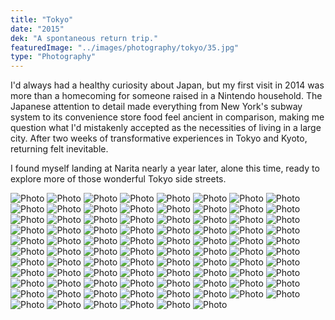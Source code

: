 ```yaml
---
title: "Tokyo"
date: "2015"
dek: "A spontaneous return trip."
featuredImage: "../images/photography/tokyo/35.jpg"
type: "Photography"
---
```


I'd always had a healthy curiosity about Japan, but my first visit in 2014 was more than a homecoming for someone raised in a Nintendo household. The Japanese attention to detail made everything from New York's subway system to its convenience store food feel ancient in comparison, making me question what I'd mistakenly accepted as the necessities of living in a large city. After two weeks of transformative experiences in Tokyo and Kyoto, returning felt inevitable.

I found myself landing at Narita nearly a year later, alone this time, ready to explore more of those wonderful Tokyo side streets.

<ArticleMedia>
    <Image src="images/photography/tokyo/2.jpg" alt="Photo" />
</ArticleMedia>

<ArticleMedia>
    <Image src="images/photography/tokyo/3.jpg" alt="Photo" />
</ArticleMedia>

<ArticleMedia>
    <Image src="images/photography/tokyo/26.jpg" alt="Photo" />
</ArticleMedia>

<ArticleMedia>
    <Grid tight>
        <Image src="images/photography/tokyo/74.jpg" alt="Photo" />
        <Image src="images/photography/tokyo/66.jpg" alt="Photo" />
    </Grid>
</ArticleMedia>

<ArticleMedia>
    <Image src="images/photography/tokyo/42.jpg" alt="Photo" />
</ArticleMedia>

<ArticleMedia>
    <Image src="images/photography/tokyo/8.jpg" alt="Photo" />
</ArticleMedia>

<ArticleMedia>
    <Image src="images/photography/tokyo/29.jpg" alt="Photo" />
</ArticleMedia>

<ArticleMedia>
    <Grid tight>
        <Image src="images/photography/tokyo/43.jpg" alt="Photo" />
        <Image src="images/photography/tokyo/62.jpg" alt="Photo" />
    </Grid>
</ArticleMedia>

<ArticleMedia>
    <Image src="images/photography/tokyo/25.jpg" alt="Photo" />
</ArticleMedia>

<ArticleMedia>
    <Grid tight>
        <Image src="images/photography/tokyo/7.jpg" alt="Photo" />
        <Image src="images/photography/tokyo/68.jpg" alt="Photo" />
    </Grid>
</ArticleMedia>

<ArticleMedia>
    <Image src="images/photography/tokyo/22.jpg" alt="Photo" />
</ArticleMedia>

<ArticleMedia>
    <Grid tight>
        <Image src="images/photography/tokyo/53.jpg" alt="Photo" />
        <Image src="images/photography/tokyo/78.jpg" alt="Photo" />
    </Grid>
</ArticleMedia>

<ArticleMedia>
    <Image src="images/photography/tokyo/32.jpg" alt="Photo" />
</ArticleMedia>

<ArticleMedia>
    <Grid tight>
        <Image src="images/photography/tokyo/49.jpg" alt="Photo" />
        <Image src="images/photography/tokyo/54.jpg" alt="Photo" />
    </Grid>
</ArticleMedia>

<ArticleMedia>
    <Image src="images/photography/tokyo/4.jpg" alt="Photo" />
</ArticleMedia>

<ArticleMedia>
    <Image src="images/photography/tokyo/88.jpg" alt="Photo" />
</ArticleMedia>

<ArticleMedia>
    <Image src="images/photography/tokyo/85.jpg" alt="Photo" />
</ArticleMedia>

<ArticleMedia>
    <Grid tight>
        <Image src="images/photography/tokyo/18.jpg" alt="Photo" />
        <Image src="images/photography/tokyo/81.jpg" alt="Photo" />
    </Grid>
</ArticleMedia>

<ArticleMedia>
    <Image src="images/photography/tokyo/12.jpg" alt="Photo" />
</ArticleMedia>

<ArticleMedia>
    <Grid tight>
        <Image src="images/photography/tokyo/52.jpg" alt="Photo" />
        <Image src="images/photography/tokyo/58.jpg" alt="Photo" />
    </Grid>
</ArticleMedia>

<ArticleMedia>
    <Image src="images/photography/tokyo/9.jpg" alt="Photo" />
</ArticleMedia>

<ArticleMedia>
    <Grid tight>
        <Image src="images/photography/tokyo/21.jpg" alt="Photo" />
        <Image src="images/photography/tokyo/24.jpg" alt="Photo" />
    </Grid>
</ArticleMedia>

<ArticleMedia>
    <Image src="images/photography/tokyo/28.jpg" alt="Photo" />
</ArticleMedia>

<ArticleMedia>
    <Image src="images/photography/tokyo/82.jpg" alt="Photo" />
</ArticleMedia>

<ArticleMedia>
    <Grid tight>
        <Image src="images/photography/tokyo/48.jpg" alt="Photo" />
        <Image src="images/photography/tokyo/60.jpg" alt="Photo" />
    </Grid>
</ArticleMedia>

<ArticleMedia>
    <Image src="images/photography/tokyo/15.jpg" alt="Photo" />
</ArticleMedia>

<ArticleMedia>
    <Image src="images/photography/tokyo/71.jpg" alt="Photo" />
</ArticleMedia>

<ArticleMedia>
    <Image src="images/photography/tokyo/70.jpg" alt="Photo" />
</ArticleMedia>

<ArticleMedia>
    <Grid tight>
        <Image src="images/photography/tokyo/17.jpg" alt="Photo" />
        <Image src="images/photography/tokyo/39.jpg" alt="Photo" />
    </Grid>
</ArticleMedia>

<ArticleMedia>
    <Image src="images/photography/tokyo/14.jpg" alt="Photo" />
</ArticleMedia>

<ArticleMedia>
    <Grid tight>
        <Image src="images/photography/tokyo/61.jpg" alt="Photo" />
        <Image src="images/photography/tokyo/65.jpg" alt="Photo" />
    </Grid>
</ArticleMedia>

<ArticleMedia>
    <Image src="images/photography/tokyo/31.jpg" alt="Photo" />
</ArticleMedia>

<ArticleMedia>
    <Image src="images/photography/tokyo/89.jpg" alt="Photo" />
</ArticleMedia>

<ArticleMedia>
    <Grid tight>
        <Image src="images/photography/tokyo/72.jpg" alt="Photo" />
        <Image src="images/photography/tokyo/73.jpg" alt="Photo" />
    </Grid>
</ArticleMedia>

<ArticleMedia>
    <Image src="images/photography/tokyo/19.jpg" alt="Photo" />
</ArticleMedia>

<ArticleMedia>
    <Grid tight>
        <Image src="images/photography/tokyo/86.jpg" alt="Photo" />
        <Image src="images/photography/tokyo/87.jpg" alt="Photo" />
    </Grid>
</ArticleMedia>

<ArticleMedia>
    <Image src="images/photography/tokyo/80.jpg" alt="Photo" />
</ArticleMedia>

<ArticleMedia>
    <Grid tight>
        <Image src="images/photography/tokyo/47.jpg" alt="Photo" />
        <Image src="images/photography/tokyo/37.jpg" alt="Photo" />
    </Grid>
</ArticleMedia>

<ArticleMedia>
    <Image src="images/photography/tokyo/69.jpg" alt="Photo" />
</ArticleMedia>

<ArticleMedia>
    <Grid tight>
        <Image src="images/photography/tokyo/20.jpg" alt="Photo" />
        <Image src="images/photography/tokyo/46.jpg" alt="Photo" />
    </Grid>
</ArticleMedia>

<ArticleMedia>
    <Image src="images/photography/tokyo/64.jpg" alt="Photo" />
</ArticleMedia>

<ArticleMedia>
    <Image src="images/photography/tokyo/16.jpg" alt="Photo" />
</ArticleMedia>

<ArticleMedia>
    <Image src="images/photography/tokyo/84.jpg" alt="Photo" />
</ArticleMedia>

<ArticleMedia>
    <Grid tight>
        <Image src="images/photography/tokyo/63.jpg" alt="Photo" />
        <Image src="images/photography/tokyo/79.jpg" alt="Photo" />
    </Grid>
</ArticleMedia>

<ArticleMedia>
    <Image src="images/photography/tokyo/6.jpg" alt="Photo" />
</ArticleMedia>

<ArticleMedia>
    <Image src="images/photography/tokyo/41.jpg" alt="Photo" />
</ArticleMedia>

<ArticleMedia>
    <Image src="images/photography/tokyo/23.jpg" alt="Photo" />
</ArticleMedia>

<ArticleMedia>
    <Grid tight>
        <Image src="images/photography/tokyo/77.jpg" alt="Photo" />
        <Image src="images/photography/tokyo/76.jpg" alt="Photo" />
    </Grid>
</ArticleMedia>

<ArticleMedia>
    <Image src="images/photography/tokyo/1.jpg" alt="Photo" />
</ArticleMedia>

<ArticleMedia>
    <Grid tight>
        <Image src="images/photography/tokyo/83.jpg" alt="Photo" />
        <Image src="images/photography/tokyo/44.jpg" alt="Photo" />
    </Grid>
</ArticleMedia>

<ArticleMedia>
    <Image src="images/photography/tokyo/36.jpg" alt="Photo" />
</ArticleMedia>

<ArticleMedia>
    <Image src="images/photography/tokyo/30.jpg" alt="Photo" />
</ArticleMedia>

<ArticleMedia>
    <Image src="images/photography/tokyo/10.jpg" alt="Photo" />
</ArticleMedia>

<ArticleMedia>
    <Grid tight>
        <Image src="images/photography/tokyo/45.jpg" alt="Photo" />
        <Image src="images/photography/tokyo/55.jpg" alt="Photo" />
    </Grid>
</ArticleMedia>

<ArticleMedia>
    <Image src="images/photography/tokyo/38.jpg" alt="Photo" />
</ArticleMedia>

<ArticleMedia>
    <Image src="images/photography/tokyo/11.jpg" alt="Photo" />
</ArticleMedia>

<ArticleMedia>
    <Grid tight>
        <Image src="images/photography/tokyo/59.jpg" alt="Photo" />
        <Image src="images/photography/tokyo/50.jpg" alt="Photo" />
    </Grid>
</ArticleMedia>

<ArticleMedia>
    <Image src="images/photography/tokyo/75.jpg" alt="Photo" />
</ArticleMedia>

<ArticleMedia>
    <Image src="images/photography/tokyo/40.jpg" alt="Photo" />
</ArticleMedia>

<ArticleMedia>
    <Image src="images/photography/tokyo/34.jpg" alt="Photo" />
</ArticleMedia>

<ArticleMedia>
    <Grid tight>
        <Image src="images/photography/tokyo/51.jpg" alt="Photo" />
        <Image src="images/photography/tokyo/57.jpg" alt="Photo" />
    </Grid>
</ArticleMedia>

<ArticleMedia>
    <Image src="images/photography/tokyo/33.jpg" alt="Photo" />
</ArticleMedia>

<ArticleMedia>
    <Image src="images/photography/tokyo/13.jpg" alt="Photo" />
</ArticleMedia>

<ArticleMedia>
    <Image src="images/photography/tokyo/5.jpg" alt="Photo" />
</ArticleMedia>

<ArticleMedia>
    <Image src="images/photography/tokyo/67.jpg" alt="Photo" />
</ArticleMedia>